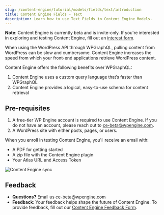 ```yaml
---
slug: /content-engine/tutorial/models/fields/text/introduction
title: Content Engine Fields - Text
description: Learn how to use Text Fields in Content Engine Models.
---
```


**Note**: Content Engine is currently beta and is invite-only. If you're interested in exploring and testing Content Engine, fill out an [interest form](https://docs.google.com/forms/d/e/1FAIpQLSeFKjb1i1t8dbXIQd35NDzoSNKpx_1nWuf72FXmbj9WYAqLYw/viewform).

When using the WordPress API through WPGraphQL, pulling content from WordPress can be slow and cumbersome. Content Engine increases the speed from which your front-end applications retrieve WordPress content.

Content Engine offers the following benefits over WPGraphQL:

1. Content Engine uses a custom query language that’s faster than WPGraphQL
2. Content Engine provides a logical, easy-to-use schema for content retrieval

## Pre-requisites

1. A free-tier WP Engine account is required to use Content Engine. If you do not have an account, please reach out to ce-beta@wpengine.com.
2. A WordPress site with either posts, pages, or users.

When you enroll in testing Content Engine, you'll receive an email with:

- A PDF for getting started
- A zip file with the Content Engine plugin
- Your Atlas URL and Access Token

![Content Engine sync](./images/ce-sync.png)

## Feedback

- **Questions?** Email us ce-beta@wpengine.com
- **Feedback**: Your feedback helps shape the future of Content Engine. To provide feedback, fill out our [Content Engine Feedback Form](https://docs.google.com/forms/d/e/1FAIpQLSecvuZ_EMiTIOlTSwcW1JnPQcFbAcCOwGlhURkzBI8Ps9vFzA/viewform).
